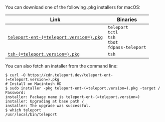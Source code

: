   You can download one of the following .pkg installers for macOS:

  | Link                                                                                                      | Binaries                                   |
  |-----------------------------------------------------------------------------------------------------------|--------------------------------------------|
  | [`teleport-ent-(=teleport.version=).pkg`](https://cdn.teleport.dev/teleport-ent-(=teleport.version=).pkg) | `teleport`<br/>`tctl`<br/>`tsh`<br/>`tbot`<br/>`fdpass-teleport`|
  | [`tsh-(=teleport.version=).pkg`](https://cdn.teleport.dev/tsh-(=teleport.version=).pkg)                   | `tsh`                                      |

  You can also fetch an installer from the command line:

  ```code
  $ curl -O https://cdn.teleport.dev/teleport-ent-(=teleport.version=).pkg
  # Install on Macintosh HD
  $ sudo installer -pkg teleport-ent-(=teleport.version=).pkg -target / 
  Password:
  installer: Package name is teleport-ent-(=teleport.version=)
  installer: Upgrading at base path /
  installer: The upgrade was successful.
  $ which teleport
  /usr/local/bin/teleport
  ```
